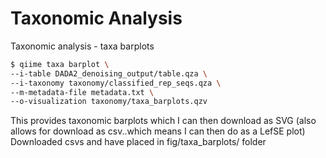 # Taxonomic Analysis

Taxonomic analysis - taxa barplots
```bash
$ qiime taxa barplot \
--i-table DADA2_denoising_output/table.qza \
--i-taxonomy taxonomy/classified_rep_seqs.qza \
--m-metadata-file metadata.txt \
--o-visualization taxonomy/taxa_barplots.qzv
```


This provides taxonomic barplots which I can then download as SVG (also allows for download as csv..which means I can then do as a LefSE plot)
Downloaded csvs and have placed in fig/taxa_barplots/ folder


